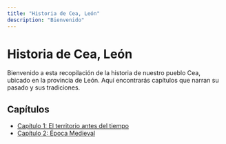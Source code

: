 ```yaml
---
title: "Historia de Cea, León"
description: "Bienvenido"
---
```


# Historia de Cea, León

Bienvenido a esta recopilación de la historia de nuestro pueblo Cea, ubicado en la provincia de León. Aquí encontrarás capítulos que narran su pasado y sus tradiciones.

## Capítulos

- [Capítulo 1: El territorio antes del tiempo](./capitulo-1)
- [Capítulo 2: Época Medieval](./capitulo-2)
